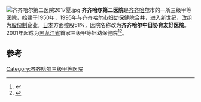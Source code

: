 [[File:齐齐哈尔第二医院2017夏.jpg|right]]
'''齐齐哈尔第二医院'''是[[齐齐哈尔|齐齐哈尔]]市的一所三级甲等医院，始建于1950年，1995年与齐齐哈尔市妇幼保健院合并，进入新世纪，改组为[[股份制|股份制]]企业，[[日本|日本]]方面控股51%，医院名称改为'''齐齐哈尔中日协育友好医院'''。2001年起成为[[黑龙江省|黑龙江省]]首家三级甲等妇幼保健院<ref>{{Cite book|title=最新黑龙江就医指南|last=郑利军，张璐，刘丽娜主编；信康网编|first=|publisher=北京：中国大百科全书出版社|year=2005|isbn=7-5000-7211-2|location=|pages=297}}</ref><ref>{{Cite book|title=中国现代医学科技创新能力国际比较 3|last=中国生物技术发展中心编|first=|publisher=北京：中国医药科技出版社|year=2010|isbn=|location=|pages=3004-3014}}</ref>。

==参考==
{{reflist}}
{{Hospital-stub}}

[[Category:齐齐哈尔三级甲等医院|Category:齐齐哈尔三级甲等医院]]